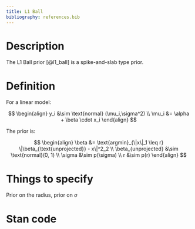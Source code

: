 ```yaml
---
title: L1 Ball
bibliography: references.bib
---
```


# Description

The L1 Ball prior [@l1_ball] is a spike-and-slab type prior.

# Definition

For a linear model:

$$
\begin{align}
y_i &\sim \text{normal} (\mu_i,\sigma^2) \\
\mu_i &= \alpha + \beta \cdot x_i
\end{align}
$$

The prior is:

$$
\begin{align}
\beta &= \text{argmin}_{\|x\|_1 \leq r} \|\beta_{\text{unprojected}} - x\|^2_2 \\
\beta_{unprojected} &\sim \text{normal}(0, 1) \\
\sigma &\sim p(\sigma) \\
r &\sim p(r)
\end{align}
$$

# Things to specify

Prior on the radius, prior on $\sigma$

# Stan code

```.stan
```
